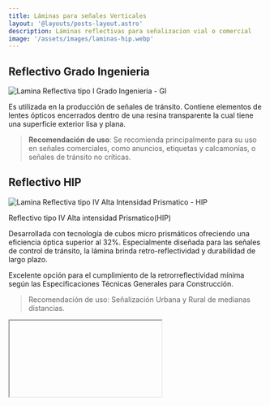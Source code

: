 ```yaml
---
title: Láminas para señales Verticales 
layout: '@layouts/posts-layout.astro'
description: Láminas reflectivas para señalizacion vial o comercial  
image: '/assets/images/laminas-hip.webp'
---
```


## Reflectivo Grado Ingenieria 
![Lamina Reflectiva tipo I Grado Ingenieria - GI](/assets/images/laminas-gi.webp)

Es utilizada en la producción de señales de tránsito. Contiene elementos de lentes ópticos encerrados dentro de una resina transparente la cual tiene una superficie exterior lisa y plana.

>**Recomendación de uso**: Se recomienda principalmente para su uso en señales comerciales, como anuncios, etiquetas y calcamonías, o señales de tránsito no críticas.

## Reflectivo HIP 
![Lamina Reflectiva tipo IV Alta Intensidad Prismatico - HIP](/assets/images/laminas-hip.webp)

Reflectivo tipo IV Alta intensidad Prismatico(HIP)

Desarrollada con tecnología de cubos micro prismáticos ofreciendo una eficiencia óptica superior al 32%. Especialmente diseñada para las señales de control de tránsito, la lámina brinda retro-reflectividad y durabilidad de largo plazo.

Excelente opción para el cumplimiento de la retrorreflectividad mínima según las Especificaciones Técnicas Generales para Construcción. 


> Recomendación de uso: Señalización Urbana y Rural de medianas distancias.

<Iframe />
## Reflectivo DG3 
/assets/images/laminas-hip.webp
![Lamina Reflectiva tipoi IX Grado Diamante - DG3](/assets/images/laminas-dg3-3m.webp)

Reflectivo tipo XI Diamond Grade (DG3)

Esta lámina utiliza tecnología avanzada para satisfacer y superar los requisitos del estándar ASTM para láminas Tipo XI,
marcando la pauta en lo que a desempeño de señales de tránsito se refiere.

## ¿Por qué la lámina para señal Tipo XI ASTM?

Utiliza esquinas de cubo microprismáticos para reflejar mejor las luces delanteras de vehículos más nuevos, 
en comparación con los tipos ASTM de requerimiento inferior. Esta lámina proporciona mayor luminosidad para 
conductores de mayor edad, puesto que fue diseñada para ser efectiva en ángulos más amplios que las láminas de señales estándares. 


